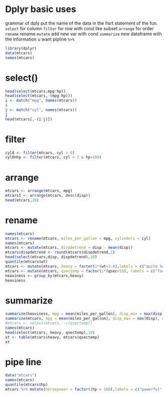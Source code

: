 
# Dplyr basic uses
grammar of dply put the name of the data in the fisrt statement of the fun.
`select` for column
`filter` for row with cond like subset
`arrange` for order
`rename` rename
`mutate` add new var with cond
`summarize` new dataframe with the information u want
pipline `%>%`

```r
library(dplyr)
data(mtcars)
names(mtcars)
```



# select()

```r
head(select(mtcars,mpg:hp))
head(select(mtcars,-(mpg:hp)))
i <- match("mpg", names(mtcars))
i
j <- match("cyl", names(mtcars))
j
head(mtcars[,-(i:j)])
```


# filter

```r
cyl8 <- filter(mtcars, cyl > 6)
cyl8nhp <- filter(mtcars, cyl > 3 & hp>100)
```

# arrange

```r
mtcars <- arrange(mtcars, mpg)
mtcars1 <- arrange(mtcars, desc(disp))
head(mtcars,10)

```

# rename

```r
names(mtcars)
mtcars <- rename(mtcars, miles_per_gallon = mpg, cylinders = cyl)
names(mtcars)
mtcars <- mutate(mtcars, dispdetrend = disp - mean(disp))
mtcars$dispdetrend <- round(mtcars$dispdetrend,2)
head(select(mtcars,disp, dispdetrend),10)
quantile(mtcars$wt)
mtcars <- mutate(mtcars, heavy = factor(1*(wt>3.6),labels = c("quite heavy", "normal")))
mtcars <- mutate(mtcars, qsectemp = factor(1*(qsec<15), labels = c("fast", "normal")))
heaviness <- group_by(mtcars,heavy)
heaviness
```




# summarize

```r
summarize(heaviness, mpg = mean(miles_per_gallon), disp_max = max(disp), qsec_median = median(qsec))
summarize(mtcars, mpg = mean(miles_per_gallon), disp_max = max(disp), qsec_median = median(qsec))
#mtcars <- select(mtcars, -c(qsectemp))
names(mtcars)
head(select(mtcars, heavy, qsectemp),10)
xt <- table(mtcars$heavy, mtcars$qsectemp)
xt
```




# pipe line

```r

data("mtcars")
names(mtcars)
quantile(mtcars$hp)
mtcars %>% mutate(horsepower = factor((hp > 180),labels = c("powerful", "normal"))) %>% group_by(horsepower) %>% summarize(mpg = mean(mpg), disp_max = max(disp), qsec_med = median(qsec))


```


